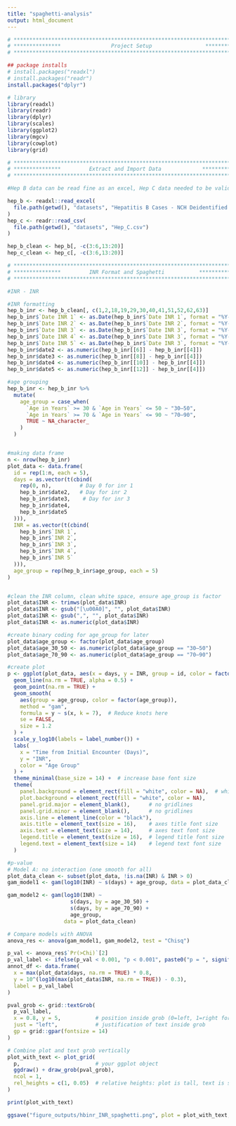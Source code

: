 ```yaml
---
title: "spaghetti-analysis"
output: html_document
---
```

```r
# **************************************************************************** #
# ***************                Project Setup                 *************** # 
# **************************************************************************** #

## package installs
# install.packages("readxl")
# install.packages("readr")
install.packages("dplyr")

# library
library(readxl)
library(readr)
library(dplyr)
library(scales)
library(ggplot2)
library(mgcv)
library(cowplot)
library(grid)

```


```r
# **************************************************************************** #
# ***************         Extract and Import Data             **************** #                  
# **************************************************************************** #

#Hep B data can be read fine as an excel, Hep C data needed to be validated first: uploaded into Google Drive, then exported as .csv

hep_b <- readxl::read_excel(
  file.path(getwd(), "datasets", "Hepatitis B Cases - NCH Deidentified.xlsx")
)
hep_c <- readr::read_csv(
  file.path(getwd(), "datasets", "Hep_C.csv")
)

hep_b_clean <- hep_b[, -c(3:6,13:20)]
hep_c_clean <- hep_c[, -c(3:6,13:20)]

```

```r
# **************************************************************************** #
# ***************         INR Format and Spaghetti           **************** #                  
# **************************************************************************** #

#INR - INR

#INR formatting
hep_b_inr <- hep_b_clean[, c(1,2,18,19,29,30,40,41,51,52,62,63)]
hep_b_inr$`Date INR 1` <- as.Date(hep_b_inr$`Date INR 1`, format = "%Y-%m-%d")
hep_b_inr$`Date INR 2` <- as.Date(hep_b_inr$`Date INR 2`, format = "%Y-%m-%d")
hep_b_inr$`Date INR 3` <- as.Date(hep_b_inr$`Date INR 3`, format = "%Y-%m-%d")
hep_b_inr$`Date INR 4` <- as.Date(hep_b_inr$`Date INR 3`, format = "%Y-%m-%d")
hep_b_inr$`Date INR 5` <- as.Date(hep_b_inr$`Date INR 3`, format = "%Y-%m-%d")
hep_b_inr$date2 <- as.numeric(hep_b_inr[[6]] - hep_b_inr[[4]])
hep_b_inr$date3 <- as.numeric(hep_b_inr[[8]] - hep_b_inr[[4]])
hep_b_inr$date4 <- as.numeric(hep_b_inr[[10]] - hep_b_inr[[4]])
hep_b_inr$date5 <- as.numeric(hep_b_inr[[12]] - hep_b_inr[[4]])

#age grouping
hep_b_inr <- hep_b_inr %>%
  mutate(
    age_group = case_when(
      `Age in Years` >= 30 & `Age in Years` <= 50 ~ "30–50",
      `Age in Years` >= 70 & `Age in Years` <= 90 ~ "70–90",
      TRUE ~ NA_character_
    )
  )


#making data frame
n <- nrow(hep_b_inr)
plot_data <- data.frame(
  id = rep(1:n, each = 5),
  days = as.vector(t(cbind(
    rep(0, n),         # Day 0 for inr 1
    hep_b_inr$date2,   # Day for inr 2
    hep_b_inr$date3,    # Day for inr 3
    hep_b_inr$date4,
    hep_b_inr$date5
  ))),
  INR = as.vector(t(cbind(
    hep_b_inr$`INR 1`,
    hep_b_inr$`INR 2`,
    hep_b_inr$`INR 3`,
    hep_b_inr$`INR 4`,
    hep_b_inr$`INR 5`
  ))),
  age_group = rep(hep_b_inr$age_group, each = 5)
)


#clean the INR column, clean white space, ensure age_group is factor
plot_data$INR <- trimws(plot_data$INR)
plot_data$INR <- gsub("[\u00A0]", "", plot_data$INR)
plot_data$INR <- gsub(",", "", plot_data$INR)
plot_data$INR <- as.numeric(plot_data$INR)

#create binary coding for age_group for later
plot_data$age_group <- factor(plot_data$age_group)
plot_data$age_30_50 <- as.numeric(plot_data$age_group == "30–50")
plot_data$age_70_90 <- as.numeric(plot_data$age_group == "70–90")

#create plot
p <- ggplot(plot_data, aes(x = days, y = INR, group = id, color = factor(age_group))) +
  geom_line(na.rm = TRUE, alpha = 0.5) +
  geom_point(na.rm = TRUE) +
  geom_smooth(
    aes(group = age_group, color = factor(age_group)),
    method = "gam",
    formula = y ~ s(x, k = 7),  # Reduce knots here
    se = FALSE,
    size = 1.2
  ) +
  scale_y_log10(labels = label_number()) +
  labs(
    x = "Time from Initial Encounter (Days)",
    y = "INR",
    color = "Age Group"
  ) +
  theme_minimal(base_size = 14) +  # increase base font size
  theme(
    panel.background = element_rect(fill = "white", color = NA),  # white background
    plot.background = element_rect(fill = "white", color = NA),
    panel.grid.major = element_blank(),      # no gridlines
    panel.grid.minor = element_blank(),      # no gridlines
    axis.line = element_line(color = "black"),
    axis.title = element_text(size = 16),    # axes title font size
    axis.text = element_text(size = 14),     # axes text font size
    legend.title = element_text(size = 16),  # legend title font size
    legend.text = element_text(size = 14)    # legend text font size
  )

#p-value
# Model A: no interaction (one smooth for all)
plot_data_clean <- subset(plot_data, !is.na(INR) & INR > 0)
gam_model1 <- gam(log10(INR) ~ s(days) + age_group, data = plot_data_clean)

gam_model2 <- gam(log10(INR) ~ 
                    s(days, by = age_30_50) + 
                    s(days, by = age_70_90) + 
                    age_group,
                  data = plot_data_clean)

# Compare models with ANOVA
anova_res <- anova(gam_model1, gam_model2, test = "Chisq")

p_val <- anova_res$`Pr(>Chi)`[2]
p_val_label <- ifelse(p_val < 0.001, "p < 0.001", paste0("p = ", signif(p_val, 3)))
annot_df <- data.frame(
  x = max(plot_data$days, na.rm = TRUE) * 0.8,
  y = 10^(log10(max(plot_data$INR, na.rm = TRUE)) - 0.3),
  label = p_val_label
)

pval_grob <- grid::textGrob(
  p_val_label,
  x = 0.8, y = 5,           # position inside grob (0=left, 1=right for x; 0=bottom,1=top for y)
  just = "left",            # justification of text inside grob
  gp = grid::gpar(fontsize = 14)
)

# Combine plot and text grob vertically
plot_with_text <- plot_grid(
  p,                        # your ggplot object
  ggdraw() + draw_grob(pval_grob),
  ncol = 1,
  rel_heights = c(1, 0.05)  # relative heights: plot is tall, text is short
)

print(plot_with_text)

ggsave("figure_outputs/hbinr_INR_spaghetti.png", plot = plot_with_text, dpi = 300)



```
